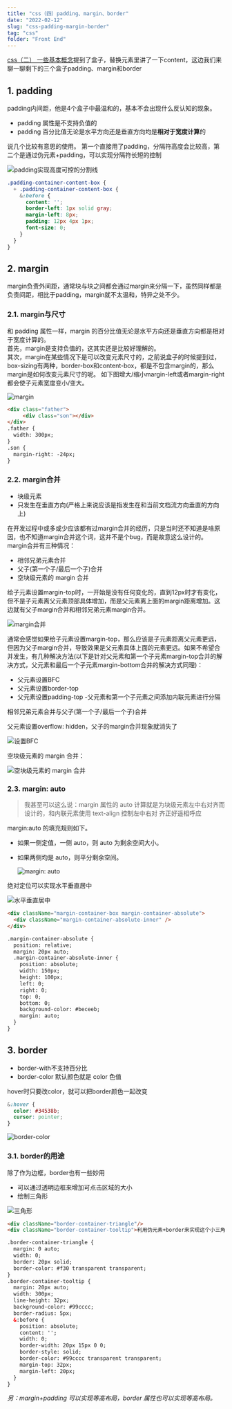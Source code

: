 ```yaml
---
title: "css（四）padding、margin、border"
date: "2022-02-12"
slug: "css-padding-margin-border"
tag: "css"
folder: "Front End"
---
```


[css（二） 一些基本概念](/blog/css-basic)提到了盒子，替换元素里讲了一下content，这边我们来聊一聊剩下的三个盒子padding、margin和border

## 1. padding
padding内间距，他是4个盒子中最温和的，基本不会出现什么反认知的现象。
- padding 属性是不支持负值的
- padding 百分比值无论是水平方向还是垂直方向均是**相对于宽度计算**的

说几个比较有意思的使用。
第一个直接用了padding，分隔符高度会比较高，第二个是通过伪元素+padding，可以实现分隔符长短的控制

![padding实现高度可控的分割线](./css-padding-margin-border/split.png)
``` css
.padding-container-content-box {
  + .padding-container-content-box {
    &:before {
      content: '';
      border-left: 1px solid gray;
      margin-left: 8px;
      padding: 12px 4px 1px;
      font-size: 0;
    }
  }
}
```

## 2. margin
margin负责外间距，通常块与块之间都会通过margin来分隔一下，虽然同样都是负责间距，相比于padding，margin就不太温和，特异之处不少。

### 2.1. margin与尺寸
和 padding 属性一样，margin 的百分比值无论是水平方向还是垂直方向都是相对于宽度计算的。  
首先，margin是支持负值的，这其实还是比较好理解的。  
其次，margin在某些情况下是可以改变元素尺寸的，之前说盒子的时候提到过，box-sizing有两种，border-box和content-box，都是不包含margin的，那么margin是如何改变元素尺寸的呢。
如下图增大/缩小margin-left或者margin-right都会使子元素宽度变小/变大。

![margin](./css-padding-margin-border/margin.png)
``` html
<div class="father">
     <div class="son"></div>
</div>
.father { 
  width: 300px; 
} 
.son { 
  margin-right: -24px; 
}
```

### 2.2. margin合并
- 块级元素
- 只发生在垂直方向(严格上来说应该是指发生在和当前文档流方向垂直的方向上)

在开发过程中或多或少应该都有过margin合并的经历，只是当时还不知道是啥原因，也不知道margin合并这个词，这并不是个bug，而是故意这么设计的。margin合并有三种情况：
- 相邻兄弟元素合并
- 父子(第一个子/最后一个子)合并
- 空块级元素的 margin 合并

给子元素设置margin-top时，一开始是没有任何变化的，直到12px时才有变化，但不是子元素离父元素顶部具体增加，而是父元素离上面的margin距离增加。这边就有父子margin合并和相邻兄弟元素margin合并。  

![margin合并](./css-padding-margin-border/margin-merge.gif)

通常会感觉如果给子元素设置margin-top，那么应该是子元素距离父元素更远，但因为父子margin合并，导致效果是父元素具体上面的元素更远。如果不希望合并发生，有几种解决方法(以下是针对父元素和第一个子元素margin-top合并的解决方式，父元素和最后一个子元素margin-bottom合并的解决方式同理)：
- 父元素设置BFC
- 父元素设置border-top
- 父元素设置padding-top
  -父元素和第一个子元素之间添加内联元素进行分隔

相邻兄弟元素合并与父子(第一个子/最后一个子)合并  

父元素设置overflow: hidden，父子的margin合并现象就消失了

![设置BFC](./css-padding-margin-border/BFC.gif)

空块级元素的 margin 合并：

![空块级元素的 margin 合并](./css-padding-margin-border/margin-merge-blank.png)

### 2.3. margin: auto
>我甚至可以这么说：margin 属性的 auto 计算就是为块级元素左中右对齐而设计的，和内联元素使用 text-align 控制左中右对 齐正好遥相呼应

margin:auto 的填充规则如下。
- 如果一侧定值，一侧 auto，则 auto 为剩余空间大小。
- 如果两侧均是 auto，则平分剩余空间。
  
  ![margin: auto](./css-padding-margin-border/margin-auto.png)


绝对定位可以实现水平垂直居中

![水平垂直居中](./css-padding-margin-border/align.png)
``` html
<div className="margin-container-box margin-container-absolute">
  <div className="margin-container-absolute-inner" />
</div>

.margin-container-absolute {
  position: relative;
  margin: 20px auto;
  .margin-container-absolute-inner {
    position: absolute;
    width: 150px;
    height: 100px;
    left: 0;
    right: 0;
    top: 0;
    bottom: 0;
    background-color: #beceeb;
    margin: auto;
  }
}
```

## 3. border

- border-with不支持百分比
- border-color 默认颜色就是 color 色值

hover时只要改color，就可以把border颜色一起改变
``` css
&:hover {
  color: #34538b;
  cursor: pointer;
}
```

![border-color](./css-padding-margin-border/border-color.png)

### 3.1. border的用途
除了作为边框，border也有一些妙用
- 可以通过透明边框来增加可点击区域的大小
- 绘制三角形

![三角形](./css-padding-margin-border/triangle.png)
``` html
<div className="border-container-triangle"/>
<div className="border-container-tooltip">利用伪元素+border来实现这个小三角</div>

.border-container-triangle {
  margin: 0 auto;
  width: 0;
  border: 20px solid;
  border-color: #f30 transparent transparent;
}
.border-container-tooltip {
  margin: 20px auto;
  width: 300px;
  line-height: 32px;
  background-color: #99cccc;
  border-radius: 5px;
  &:before {
    position: absolute;
    content: '';
    width: 0;
    border-width: 20px 15px 0 0;
    border-style: solid;
    border-color: #99cccc transparent transparent;
    margin-top: 32px;
    margin-left: 20px;
  }
}
```

*另：margin+padding 可以实现等高布局，border 属性也可以实现等高布局。*